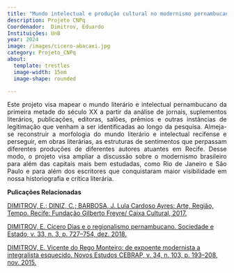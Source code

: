 ```yaml
---
title: "Mundo intelectual e produção cultural no modernismo pernambucano"
description: Projeto CNPq
Coordenador:  Dimitrov, Eduardo
Instituições: UnB
year: 2024
image: /images/cicero-abacaxi.jpg
category: Projeto_CNPq
about:
  template: trestles
  image-width: 15em
  image-shape: rounded

---
```

<P align="justify"> Este projeto visa mapear o mundo literário e intelectual pernambucano da primeira metade do século XX a partir da análise de jornais, suplementos literários, publicações, editoras, salões, prêmios e outras instâncias de legitimação que venham a ser identificadas ao longo da pesquisa. Almeja-se reconstruir a morfologia do mundo literário e intelectual recifense e perseguir, em obras literárias, as estruturas de sentimentos que perpassam diferentes produções de diferentes autores atuantes em Recife. Desse modo, o projeto visa ampliar a discussão sobre o modernismo brasileiro para além das capitais mais bem estudadas, como Rio de Janeiro e São Paulo e para além dos escritores que conquistaram maior visibilidade em nossa historiografia e crítica literária.</p>

**Pulicações Relacionadas**

[DIMITROV, E.; DINIZ, C.; BARBOSA, J. Lula Cardoso Ayres: Arte, Região, Tempo. Recife: Fundação Gilberto Freyre/ Caixa Cultural, 2017.](https://www.academia.edu/39888878/Cat%C3%A1logo_da_Exposi%C3%A7%C3%A3o_Lula_Cardoso_Ayres_Arte_Regi%C3%A3o_e_Tempo)

[DIMITROV, E. Cícero Dias e o regionalismo pernambucano. Sociedade e Estado, v. 33, n. 3, p. 727–754, dez. 2018.](http://www.scielo.br/j/se/a/S6THMBX9NymwDJxvPXpCTgN/?lang=pt) 

[DIMITROV, E. Vicente do Rego Monteiro: de expoente modernista a integralista esquecido. Novos Estudos CEBRAP, v. 34, n. 103, p. 193–208, nov. 2015. 
](publicacoes/artigo_dimitrov_vicente.qmd)